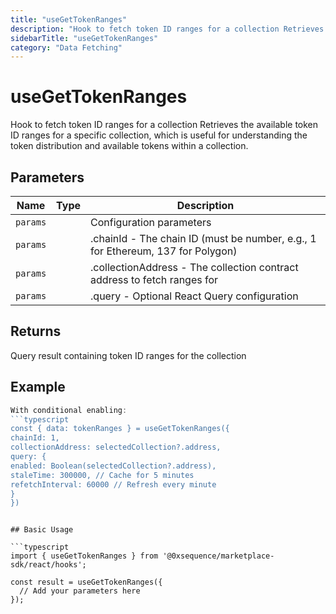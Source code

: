 ```yaml
---
title: "useGetTokenRanges"
description: "Hook to fetch token ID ranges for a collection Retrieves the available token ID ranges for a specific collection, which is useful for understanding the token distribution and available tokens within a collection."
sidebarTitle: "useGetTokenRanges"
category: "Data Fetching"
---
```


# useGetTokenRanges

Hook to fetch token ID ranges for a collection Retrieves the available token ID ranges for a specific collection, which is useful for understanding the token distribution and available tokens within a collection.

## Parameters

| Name | Type | Description |
|------|------|-------------|
| `params` |  | Configuration parameters |
| `params` |  | .chainId - The chain ID (must be number, e.g., 1 for Ethereum, 137 for Polygon) |
| `params` |  | .collectionAddress - The collection contract address to fetch ranges for |
| `params` |  | .query - Optional React Query configuration |

## Returns

Query result containing token ID ranges for the collection

## Example

```typescript
With conditional enabling:
```typescript
const { data: tokenRanges } = useGetTokenRanges({
chainId: 1,
collectionAddress: selectedCollection?.address,
query: {
enabled: Boolean(selectedCollection?.address),
staleTime: 300000, // Cache for 5 minutes
refetchInterval: 60000 // Refresh every minute
}
})
```
```

## Basic Usage

```typescript
import { useGetTokenRanges } from '@0xsequence/marketplace-sdk/react/hooks';

const result = useGetTokenRanges({
  // Add your parameters here
});
```


